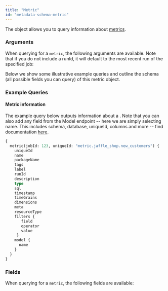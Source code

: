 ```yaml
---
title: "Metric"
id: "metadata-schema-metric"
---
```



The <Term id="metric" /> object allows you to query information about [metrics](https://docs.getdbt.com/docs/building-a-dbt-project/metrics).

### Arguments

When querying for a `metric`, the following arguments are available. Note that if you do not include a runId, it will default to the most recent run of the specified job:

<ArgsTable queryName="metric" />

Below we show some illustrative example queries and outline the schema (all possible fields you can query) of this metric object.

### Example Queries
#### Metric information

The example query below outputs information about a <Term id="metric" />.  Note that you can also add any field from the <Term id="model">Model</Term> endpoint -- here we are simply selecting name. This includes schema, database, uniqueId, columns and more -- find documentation [here](https://docs.getdbt.com/docs/dbt-cloud/dbt-cloud-api/metadata/schema/metadata-schema-model).


```graphql
{
  metric(jobId: 123, uniqueId: "metric.jaffle_shop.new_customers") {
    uniqueId
    name
    packageName
    tags
    label
    runId
    description
    type
    sql
    timestamp
    timeGrains
    dimensions
    meta
    resourceType
    filters {
       field
       operator
       value
     }
    model {
      name
    }
  }
}

```

### Fields
When querying for a `metric`, the following fields are available:

<SchemaTable nodeName="MetricNode" />
